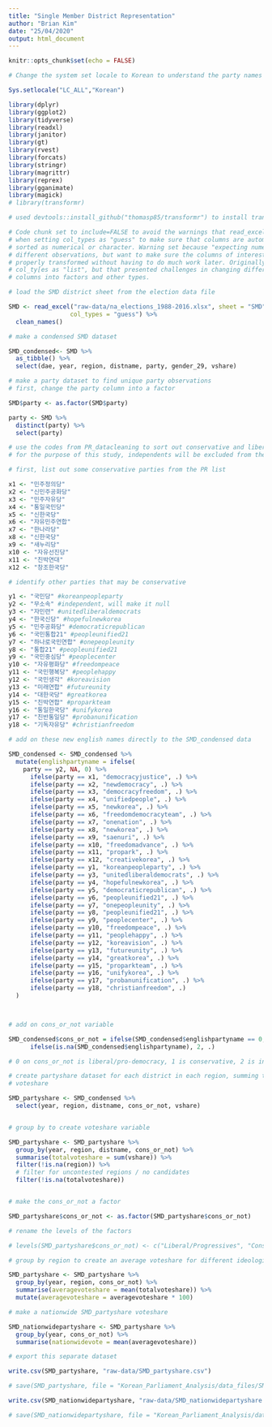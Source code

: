 ```yaml
---
title: "Single Member District Representation"
author: "Brian Kim"
date: "25/04/2020"
output: html_document
---
```


```r
knitr::opts_chunk$set(echo = FALSE)

# Change the system set locale to Korean to understand the party names on R and export it properly on CSV

Sys.setlocale("LC_ALL","Korean")

library(dplyr)
library(ggplot2)
library(tidyverse)
library(readxl)
library(janitor)
library(gt)
library(rvest)
library(forcats)
library(stringr)
library(magrittr)
library(reprex)
library(gganimate)
library(magick)
# library(transformr)

# used devtools::install_github("thomasp85/transformr") to install transformr package

```

```r

# Code chunk set to include=FALSE to avoid the warnings that read_excel produces
# when setting col_types as "guess" to make sure that columns are automatically
# sorted as numerical or character. Warning set because "expecting numeric" in
# different observations, but want to make sure the columns of interest are
# properly transformed without having to do much work later. Originally chose
# col_ty[es as "list", but that presented challenges in changing different
# columns into factors and other types.

# load the SMD district sheet from the election data file

SMD <- read_excel("raw-data/na_elections_1988-2016.xlsx", sheet = "SMD",
                 col_types = "guess") %>%
  clean_names()

```

```r

# make a condensed SMD dataset

SMD_condensed<- SMD %>%
  as_tibble() %>%
  select(dae, year, region, distname, party, gender_29, vshare)

```

```r

# make a party dataset to find unique party observations
# first, change the party column into a factor

SMD$party <- as.factor(SMD$party)

party <- SMD %>%
  distinct(party) %>%
  select(party)

# use the codes from PR_datacleaning to sort out conservative and liberal camps
# for the purpose of this study, independents will be excluded from the study (very minor)

# first, list out some conservative parties from the PR list

x1 <- "민주정의당"
x2 <- "신민주공화당"
x3 <- "민주자유당"
x4 <- "통일국민당"
x5 <- "신한국당"
x6 <- "자유민주연합"
x7 <- "한나라당"
x8 <- "신한국당"
x9 <- "새누리당"
x10 <- "자유선진당"
x11 <- "친박연대"
x12 <- "창조한국당"

# identify other parties that may be conservative

y1 <- "국민당" #koreanpeopleparty
y2 <- "무소속" #independent, will make it null
y3 <- "자민련" #unitedliberaldemocrats
y4 <- "한국신당" #hopefulnewkorea
y5 <- "민주공화당" #democraticrepublican
y6 <- "국민통합21" #peopleunified21
y7 <- "하나로국민연합" #onepeopleunity
y8 <- "통합21" #peopleunified21
y9 <- "국민중심당" #peoplecenter
y10 <- "자유평화당" #freedompeace
y11 <- "국민행복당" #peoplehappy
y12 <- "국민생각" #koreavision
y13 <- "미래연합" #futureunity
y14 <- "대한국당" #greatkorea
y15 <- "친박연합" #proparkteam
y16 <- "통일한국당" #unifykorea
y17 <- "친반통일당" #probanunification
y18 <- "기독자유당" #christianfreedom

# add on these new english names directly to the SMD_condensed data

SMD_condensed <- SMD_condensed %>%
  mutate(englishpartyname = ifelse(
    party == y2, NA, 0) %>%
      ifelse(party == x1, "democracyjustice", .) %>%
      ifelse(party == x2, "newdemocracy", .) %>%
      ifelse(party == x3, "democracyfreedom", .) %>%
      ifelse(party == x4, "unifiedpeople", .) %>%
      ifelse(party == x5, "newkorea", .) %>%
      ifelse(party == x6, "freedomdemocracyteam", .) %>%
      ifelse(party == x7, "onenation", .) %>%
      ifelse(party == x8, "newkorea", .) %>%
      ifelse(party == x9, "saenuri", .) %>%
      ifelse(party == x10, "freedomadvance", .) %>%
      ifelse(party == x11, "propark", .) %>%
      ifelse(party == x12, "creativekorea", .) %>%
      ifelse(party == y1, "koreanpeopleparty", .) %>%
      ifelse(party == y3, "unitedliberaldemocrats", .) %>%
      ifelse(party == y4, "hopefulnewkorea", .) %>%
      ifelse(party == y5, "democraticrepublican", .) %>%
      ifelse(party == y6, "peopleunified21", .) %>%
      ifelse(party == y7, "onepeopleunity", .) %>%
      ifelse(party == y8, "peopleunified21", .) %>%
      ifelse(party == y9, "peoplecenter", .) %>%
      ifelse(party == y10, "freedompeace", .) %>%
      ifelse(party == y11, "peoplehappy", .) %>%
      ifelse(party == y12, "koreavision", .) %>%
      ifelse(party == y13, "futureunity", .) %>%
      ifelse(party == y14, "greatkorea", .) %>%
      ifelse(party == y15, "proparkteam", .) %>%
      ifelse(party == y16, "unifykorea", .) %>%
      ifelse(party == y17, "probanunification", .) %>%
      ifelse(party == y18, "christianfreedom", .)
  )



# add on cons_or_not variable 

SMD_condensed$cons_or_not = ifelse(SMD_condensed$englishpartyname == 0, 0, 1) %>%
      ifelse(is.na(SMD_condensed$englishpartyname), 2, .)

# 0 on cons_or_not is liberal/pro-democracy, 1 is conservative, 2 is independent

```

```r

# create partyshare dataset for each district in each region, summing the
# voteshare

SMD_partyshare <- SMD_condensed %>%
  select(year, region, distname, cons_or_not, vshare)


# group by to create voteshare variable

SMD_partyshare <- SMD_partyshare %>%
  group_by(year, region, distname, cons_or_not) %>%
  summarise(totalvoteshare = sum(vshare)) %>%
  filter(!is.na(region)) %>%
  # filter for uncontested regions / no candidates
  filter(!is.na(totalvoteshare))


# make the cons_or_not a factor 

SMD_partyshare$cons_or_not <- as.factor(SMD_partyshare$cons_or_not)

# rename the levels of the factors

# levels(SMD_partyshare$cons_or_not) <- c("Liberal/Progressives", "Conservatives", "Independents")

# group by region to create an average voteshare for different ideologies

SMD_partyshare <- SMD_partyshare %>%
  group_by(year, region, cons_or_not) %>%
  summarise(averagevoteshare = mean(totalvoteshare)) %>%
  mutate(averagevoteshare = averagevoteshare * 100)

# make a nationwide SMD_partyshare voteshare 

SMD_nationwidepartyshare <- SMD_partyshare %>%
  group_by(year, cons_or_not) %>%
  summarise(nationwidevote = mean(averagevoteshare))


```

```r

# export this separate dataset

write.csv(SMD_partyshare, "raw-data/SMD_partyshare.csv")

# save(SMD_partyshare, file = "Korean_Parliament_Analysis/data_files/SMD_partyshare.Rdata")

write.csv(SMD_nationwidepartyshare, "raw-data/SMD_nationwidepartyshare.csv")

# save(SMD_nationwidepartyshare, file = "Korean_Parliament_Analysis/data_files/SMD_nationwideparty.Rdata")


```
